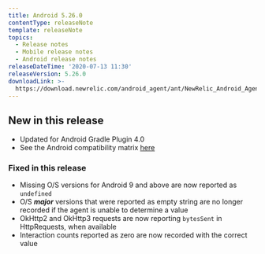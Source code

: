 ```yaml
---
title: Android 5.26.0
contentType: releaseNote
template: releaseNote
topics:
  - Release notes
  - Mobile release notes
  - Android release notes
releaseDateTime: '2020-07-13 11:30'
releaseVersion: 5.26.0
downloadLink: >-
  https://download.newrelic.com/android_agent/ant/NewRelic_Android_Agent_5.26.0.zip
---
```


## New in this release

* Updated for Android Gradle Plugin 4.0
* See the Android compatibility matrix [here](https://docs.newrelic.com/docs/mobile-monitoring/new-relic-mobile-android/get-started/new-relic-android-compatibility-requirements#h2-agent-and-gradle-compatibility)

### Fixed in this release

* Missing O/S versions for Android 9 and above are now reported as `undefined`
* O/S **_major_** versions that were reported as empty string are no longer recorded if the agent is unable to determine a value
* OkHttp2 and OkHttp3 requests are now reporting `bytesSent` in HttpRequests, when available
* Interaction counts reported as zero are now recorded with the correct value
